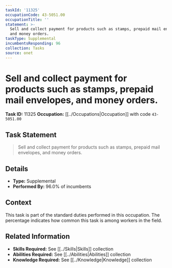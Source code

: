 ```yaml
---
taskId: '11325'
occupationCode: 43-5051.00
occupationTitle: ''
statement: >-
  Sell and collect payment for products such as stamps, prepaid mail envelopes,
  and money orders.
taskType: Supplemental
incumbentsResponding: 96
collection: Tasks
source: onet
---
```

# Sell and collect payment for products such as stamps, prepaid mail envelopes, and money orders.

**Task ID:** 11325
**Occupation:** [[../Occupations|Occupation]] with code `43-5051.00`

## Task Statement

> Sell and collect payment for products such as stamps, prepaid mail envelopes, and money orders.

## Details

- **Type:** Supplemental
- **Performed By:** 96.0% of incumbents

## Context

This task is part of the standard duties performed in this occupation. The percentage indicates how common this task is among workers in the field.

## Related Information

- **Skills Required:** See [[../Skills|Skills]] collection
- **Abilities Required:** See [[../Abilities|Abilities]] collection
- **Knowledge Required:** See [[../Knowledge|Knowledge]] collection
